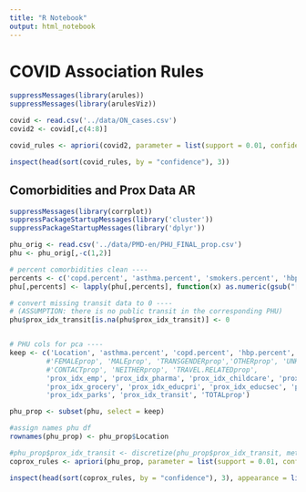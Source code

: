 ```yaml
---
title: "R Notebook"
output: html_notebook
---
```


# COVID Association Rules

```r
suppressMessages(library(arules))
suppressMessages(library(arulesViz))

covid <- read.csv('../data/ON_cases.csv')
covid2 <- covid[,c(4:8)]
```


```r
covid_rules <- apriori(covid2, parameter = list(support = 0.01, confidence = 0.5))
```

```r
inspect(head(sort(covid_rules, by = "confidence"), 3))
```

## Comorbidities and Prox Data AR


```r
suppressMessages(library(corrplot))
suppressPackageStartupMessages(library('cluster'))
suppressPackageStartupMessages(library('dplyr'))
```

```r
phu_orig <- read.csv('../data/PMD-en/PHU_FINAL_prop.csv')
phu <- phu_orig[,-c(1,2)]

# percent comorbidities clean ----
percents <- c('copd.percent', 'asthma.percent', 'smokers.percent', 'hbp.percent')
phu[,percents] <- lapply(phu[,percents], function(x) as.numeric(gsub("[\\%,]", "", x))/100)

# convert missing transit data to 0 ----
# (ASSUMPTION: there is no public transit in the corresponding PHU)
phu$prox_idx_transit[is.na(phu$prox_idx_transit)] <- 0


# PHU cols for pca ----
keep <- c('Location', 'asthma.percent', 'copd.percent', 'hbp.percent', 'smokers.percent', 
         #'FEMALEprop', 'MALEprop', 'TRANSGENDERprop','OTHERprop', 'UNKNOWNprop',
         #'CONTACTprop', 'NEITHERprop', 'TRAVEL.RELATEDprop',
         'prox_idx_emp', 'prox_idx_pharma', 'prox_idx_childcare', 'prox_idx_health',
         'prox_idx_grocery', 'prox_idx_educpri', 'prox_idx_educsec', 'prox_idx_lib',
         'prox_idx_parks', 'prox_idx_transit', 'TOTALprop')

phu_prop <- subset(phu, select = keep)

#assign names phu df
rownames(phu_prop) <- phu_prop$Location

```

```r
#phu_prop$prox_idx_transit <- discretize(phu_prop$prox_idx_transit, method = 'cluster')
coprox_rules <- apriori(phu_prop, parameter = list(support = 0.01, confidence = 0.5))
```

```r
inspect(head(sort(coprox_rules, by = "confidence"), 3), appearance = list (rhs="TOTALprop"))


```
